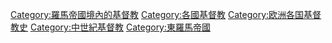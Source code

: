 [[Category:羅馬帝國境內的基督教|Category:羅馬帝國境內的基督教]]
[[Category:各國基督教|Category:各國基督教]]
[[Category:欧洲各国基督教史|Category:欧洲各国基督教史]]
[[Category:中世紀基督教|Category:中世紀基督教]]
[[Category:東羅馬帝國|Category:東羅馬帝國]]